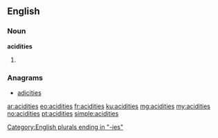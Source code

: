 ==English==

===Noun===
'''acidities'''

# {{plural of|acidity}}

===Anagrams===
* [[adicities#English|adicities]]

[[Category:English plurals ending in "-ies"]]

[[ar:acidities]]
[[eo:acidities]]
[[fr:acidities]]
[[ku:acidities]]
[[mg:acidities]]
[[my:acidities]]
[[no:acidities]]
[[pt:acidities]]
[[simple:acidities]]